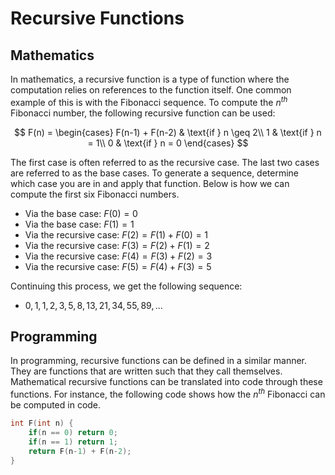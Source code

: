 # Recursive Functions

## Mathematics

In mathematics, a recursive function is a type of function where the computation relies on references to the function itself. One common example of this is with the Fibonacci sequence. To compute the $n^{th}$ Fibonacci number, the following recursive function can be used:

$$
F(n) = \begin{cases}
    F(n-1) + F(n-2) & \text{if } n \geq 2\\
    1 & \text{if } n = 1\\
    0 & \text{if } n = 0
\end{cases}
$$

The first case is often referred to as the recursive case. The last two cases are referred to as the base cases. To generate a sequence, determine which case you are in and apply that function. Below is how we can compute the first six Fibonacci numbers.

- Via the base case: $F(0) = 0$
- Via the base case: $F(1) = 1$
- Via the recursive case: $F(2) = F(1) + F(0) = 1$
- Via the recursive case: $F(3) = F(2) + F(1) = 2$
- Via the recursive case: $F(4) = F(3) + F(2) = 3$
- Via the recursive case: $F(5) = F(4) + F(3) = 5$

Continuing this process, we get the following sequence:

- $0, 1, 1, 2, 3, 5, 8, 13, 21, 34, 55, 89, ...$

## Programming

In programming, recursive functions can be defined in a similar manner. They are functions that are written such that they call themselves. Mathematical recursive functions can be translated into code through these functions. For instance, the following code shows how the $n^{th}$ Fibonacci can be computed in code.

```cpp
int F(int n) {
    if(n == 0) return 0;
    if(n == 1) return 1;
    return F(n-1) + F(n-2);
}
```
